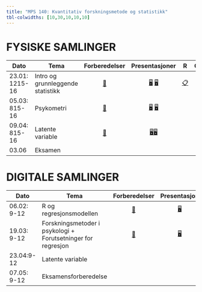 ```yaml
---
title: "MPS 140: Kvantitativ forskningsmetode og statistikk"
tbl-colwidths: [10,30,10,10,10]
---
```


# FYSISKE SAMLINGER

<!-- [📖](samlinger/samling1.qmd "Samling 1")  -->

<!-- [📖](samlinger/samling2.qmd "Samling 2") -->

::: column-screen-inset-right
| Dato           | Tema                              |              Forberedelser               |                               Presentasjoner                                | R                       |                                Oppgaver                                |
|------------|------------|:----------:|:----------:|------------|:----------:|
| 23.01: 1215-16 | Intro og grunnleggende statistikk | [📖](samlinger/samling1.qmd "Samling 1") | [🖥](slides/slides1.qmd "Foiler 1") [🖥](slides/stat_review.pdf "Repetisjon") | [📋](R/R1.qmd "R kode") |                [📋](quiz/samling1_mps140.pdf "Oppg 1")                 |
| 05.03: 815-16  | Psykometri                        | [📖](samlinger/samling3.qmd "Samling 3") |  [🖥](slides/slides3a.qmd "Foiler 3A") [🖥](slides/slides3b.qmd "Foiler 3b")  |                         |                  [📋](quiz/quiz%205mars.qmd "Oppg 1")                  |
| 09.04: 815-16  | Latente variable                  | [📖](samlinger/samling5.qmd "Samling 5") |  [🖥](slides/slides5a.qmd "Foiler 5A")[🖥](slides/slides5b.qmd "Foiler 5A")   |                         | [📋](quiz/quiz9aprilA.qmd "Quiz 1")[📋](quiz/quiz9aprilB.qmd "Quiz 2") |
| 03.06          | Eksamen                           |                                          |                                                                             |                         |                                                                        |
:::

# DIGITALE SAMLINGER

::: column-screen-inset-right
| Dato        | Tema                                                         |              Forberedelser               |            Presentasjon            | R                          |                  Oppgaver                   |
|------------|------------|:----------:|:----------:|------------|:----------:|
| 06.02: 9-12 | R og regresjonsmodellen                                      | [📖](samlinger/samling2.qmd "Samling 1") | [🖥](slides/slides2.qmd "Foiler 2") | [📋](R/digR1.qmd "R kode") | [📋](quiz/digsamling1_mps140.pdf "Oppg 2")  |
| 19.03: 9-12 | Forskningsmetoder i psykologi + Forutsetninger for regresjon | [📖](samlinger/samling4.qmd "Samling 4") | [🖥](slides/slides4.qmd "Foiler 4") |                            | [📋](quiz/quiz19mars_medfasit.qmd "Oppg 4") |
| 23.04:9-12  | Latente variable                                             |                                          |                                    |                            |                                             |
| 07.05: 9-12 | Eksamensforberedelse                                         |                                          |                                    |                            |                                             |
:::
